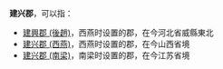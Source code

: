 '''建兴郡'''，可以指：
*[[建興郡_(後趙)|建興郡 (後趙)]]，西燕时设置的郡，在今河北省威縣東北
*[[建兴郡_(西燕)|建兴郡 (西燕)]]，西燕时设置的郡，在今山西省境
*[[建兴郡_(南梁)|建兴郡 (南梁)]]，南梁时设置的郡，在今江苏省境

{{Disambig|J|Cat=三字中国郡名消歧义}}